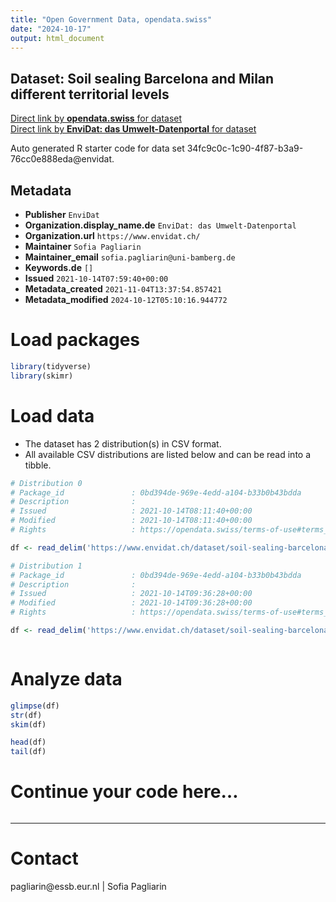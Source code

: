 ```yaml
---
title: "Open Government Data, opendata.swiss"
date: "2024-10-17"
output: html_document
---
```


## Dataset: Soil sealing Barcelona and Milan different territorial levels



[Direct link by **opendata.swiss** for dataset](https://opendata.swiss/de/dataset/soil-sealing-barcelona-and-milan-different-territorial-levels)<br>
[Direct link by **EnviDat: das Umwelt-Datenportal** for dataset](https://www.envidat.ch/#/metadata/soil-sealing-barcelona-milan)

Auto generated R starter code for data set 34fc9c0c-1c90-4f87-b3a9-76cc0e888eda@envidat.

## Metadata

- **Publisher** `EnviDat`
- **Organization.display_name.de** `EnviDat: das Umwelt-Datenportal`
- **Organization.url** `https://www.envidat.ch/`
- **Maintainer** `Sofia Pagliarin`
- **Maintainer_email** `sofia.pagliarin@uni-bamberg.de`
- **Keywords.de** `[]`
- **Issued** `2021-10-14T07:59:40+00:00`
- **Metadata_created** `2021-11-04T13:37:54.857421`
- **Metadata_modified** `2024-10-12T05:10:16.944772`


# Load packages

```r

library(tidyverse)
library(skimr)

```

# Load data

-   The dataset has 2 distribution(s) in CSV format.
-   All available CSV distributions are listed below and can be read into a tibble.

```r

# Distribution 0
# Package_id               : 0bd394de-969e-4edd-a104-b33b0b43bdda
# Description              : 
# Issued                   : 2021-10-14T08:11:40+00:00
# Modified                 : 2021-10-14T08:11:40+00:00
# Rights                   : https://opendata.swiss/terms-of-use#terms_by

df <- read_delim('https://www.envidat.ch/dataset/soil-sealing-barcelona-milan/resource/d023c81b-4318-492a-abbf-44e429e9855d')

# Distribution 1
# Package_id               : 0bd394de-969e-4edd-a104-b33b0b43bdda
# Description              : 
# Issued                   : 2021-10-14T09:36:28+00:00
# Modified                 : 2021-10-14T09:36:28+00:00
# Rights                   : https://opendata.swiss/terms-of-use#terms_by

df <- read_delim('https://www.envidat.ch/dataset/soil-sealing-barcelona-milan/resource/b49ab377-1058-44b0-9db3-eae5af4bb518')



```

# Analyze data

```r

glimpse(df)
str(df)
skim(df)

head(df)
tail(df)

```

# Continue your code here...

```r

```

------------------------------------------------------------------------

# Contact

pagliarin@essb.eur.nl | Sofia Pagliarin
